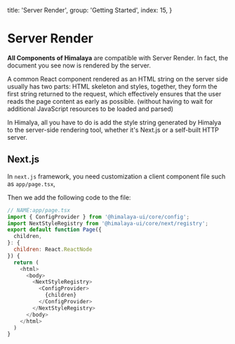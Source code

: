   title: 'Server Render',
  group: 'Getting Started',
  index: 15,
}

# Server Render

**All Components of Himalaya** are compatible with Server Render. In fact, the document you see now is rendered by the server.

A common React component rendered as an HTML string on the server side usually has two parts: HTML skeleton and styles,
together, they form the first string returned to the request,
which effectively ensures that the user reads the page content as early as possible.
(without having to wait for additional JavaScript resources to be loaded and parsed)

In Himalya, all you have to do is add the style string generated by Himalya to the server-side rendering tool, whether it's Next.js or a self-built HTTP server.

## Next.js

In `next.js` framework, you need customization a client component file such as `app/page.tsx`,

Then we add the following code to the file:

```js
// NAME:app/page.tsx
import { ConfigProvider } from '@himalaya-ui/core/config';
import NextStyleRegistry from '@himalaya-ui/core/next/registry';
export default function Page({
  children,
}: {
  children: React.ReactNode
}) {
  return (
    <html>
      <body>
        <NextStyleRegistry>
          <ConfigProvider>
            {children}
          </ConfigProvider>
        </NextStyleRegistry>
      </body>
    </html>
  )
}
```
